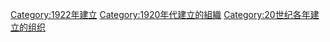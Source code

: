{{Cat topic in year|topic=建立的組織|year=1922}}

[[Category:1922年建立|Category:1922年建立]]
[[Category:1920年代建立的組織|Category:1920年代建立的組織]]
[[Category:20世纪各年建立的组织|Category:20世纪各年建立的组织]]